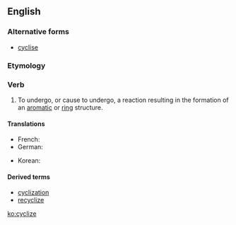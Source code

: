 ==English==

===Alternative forms===
* [[cyclise]]

===Etymology===
{{suffix|cycle|ize|lang=en}}

===Verb===
{{en-verb|cycliz}}

# {{context|chemistry|lang=en}} To undergo, or cause to undergo, a reaction resulting in the formation of an [[aromatic]] or [[ring]] structure.

====Translations====
{{trans-top|to undergo a reaction}}
* French: {{t+|fr|cycliser}}
* German: {{t|de|cyclisieren}}
{{trans-mid}}
* Korean: {{t|ko|고리화하다|tr=gorihwahada}}
{{trans-bottom}}

====Derived terms====
* [[cyclization]]
* [[recyclize]]

[[ko:cyclize]]